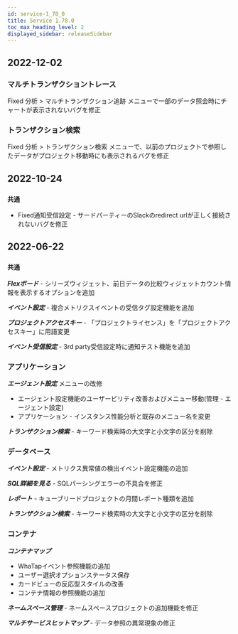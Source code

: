 ```yaml
---
id: service-1_78_0
title: Service 1.78.0
toc_max_heading_level: 2
displayed_sidebar: releaseSidebar
---
```



## 2022-12-02

### マルチトランザクショントレース

<Status>Fixed</Status> <UI>分析</UI> > <UI>マルチトランザクション追跡</UI> メニューで一部のデータ照会時にチャートが表示されないバグを修正

### トランザクション検索

<Status>Fixed</Status> <UI>分析</UI> > <UI>トランザクション検索</UI> メニューで、以前のプロジェクトで参照したデータがプロジェクト移動時にも表示されるバグを修正

## 2022-10-24

### `共通`

- <Status>Fixed</Status>通知受信設定 - サードパーティーのSlackのredirect urlが正しく接続されないバグを修正

## 2022-06-22

### `共通`

**_Flexボード_** - シリーズウィジェット、前日データの比較ウィジェットカウント情報を表示するオプションを追加

**_イベント設定_** - 複合メトリクスイベントの受信タグ設定機能を追加

**_プロジェクトアクセスキー_** - 「プロジェクトライセンス」を「プロジェクトアクセスキー」に用語変更

**_イベント受信設定_** - 3rd party受信設定時に通知テスト機能を追加

### アプリケーション

**_エージェント設定_** メニューの改修

- エージェント設定機能のユーザービリティ改善およびメニュー移動(管理 - エージェント設定)
- アプリケーション - インスタンス性能分析と既存のメニュー名を変更

**_トランザクション検索_** - キーワード検索時の大文字と小文字の区分を削除

### データベース

**_イベント設定_** - メトリクス異常値の検出イベント設定機能の追加 

**_SQL詳細を見る_** - SQLパーシングエラーの不具合を修正

**_レポート_** - キューブリードプロジェクトの月間レポート種類を追加

**_トランザクション検索_** - キーワード検索時の大文字と小文字の区分を削除

### コンテナ

**_コンテナマップ_**

- WhaTapイベント参照機能の追加 
- ユーザー選択オプションステータス保存
- カードビューの反応型スタイルの改善
- コンテナ情報の参照機能の追加

**_ネームスペース管理_** - ネームスペースプロジェクトの追加機能を修正

**_マルチサービスヒットマップ_** - データ参照の異常現象の修正
